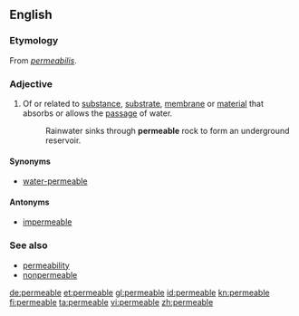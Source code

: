 {{also|perméable}}
==English==

===Etymology===
From {{etyl|la}} ''[[permeabilis]]''.

===Adjective===
{{en-adj}}

# Of or related to [[substance]], [[substrate]], [[membrane]] or [[material]] that absorbs or allows the [[passage]] of water.
#:Rainwater sinks through '''permeable''' rock to form an underground reservoir.

====Synonyms====
* [[water-permeable]]

====Antonyms====
* [[impermeable]]

===See also===
* [[permeability]]
* [[nonpermeable]]

[[de:permeable]]
[[et:permeable]]
[[gl:permeable]]
[[id:permeable]]
[[kn:permeable]]
[[fi:permeable]]
[[ta:permeable]]
[[vi:permeable]]
[[zh:permeable]]